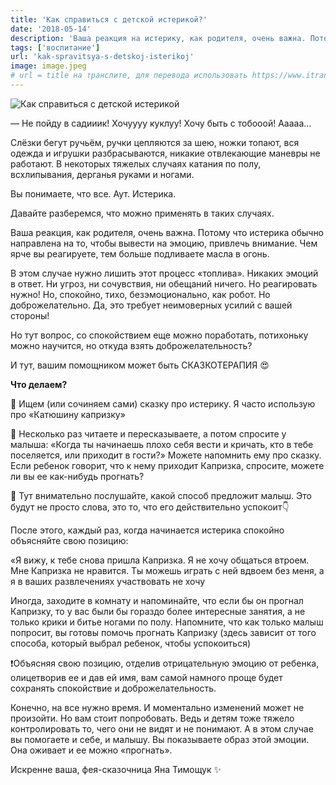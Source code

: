 ```yaml
---
title: 'Как справиться с детской истерикой?'
date: '2018-05-14'
description: 'Ваша реакция на истерику, как родителя, очень важна. Потому что истерика обычно направлена на то, чтобы вывести на эмоцию, привлечь внимание. Чем ярче вы реагируете, тем больше подливаете масла в огонь.'
tags: ['воспитание']
url: 'kak-spravitsya-s-detskoj-isterikoj'
image: image.jpeg
# url = title на транслите, для перевода использовать https://www.itranslit.com/
---
```



![Как справиться с детской истерикой](./image.jpeg)

— Не пойду в садииик! Хочуууу куклуу! Хочу быть с тобооой! Ааааа…

Слёзки бегут ручьём, ручки цепляются за шею, ножки топают, вся одежда и игрушки разбрасываются, никакие отвлекающие маневры не работают. В некоторых тяжелых случаях катания по полу, всхлипывания, дерганья руками и ногами.

Вы понимаете, что все. Аут. Истерика.

Давайте разберемся, что можно применять в таких случаях.

Ваша реакция, как родителя, очень важна. Потому что истерика обычно направлена на то, чтобы вывести на эмоцию, привлечь внимание. Чем ярче вы реагируете, тем больше подливаете масла в огонь.

В этом случае нужно лишить этот процесс «топлива». Никаких эмоций в ответ. Ни угроз, ни сочувствия, ни обещаний ничего. Но реагировать нужно! Но, спокойно, тихо, безэмоционально, как робот. Но доброжелательно. Да, это требует неимоверных усилий с вашей стороны!

Но тут вопрос, со спокойствием еще можно поработать, потихоньку можно научится, но откуда взять доброжелательность?

И тут, вашим помощником может быть СКАЗКОТЕРАПИЯ 😍

**Что делаем?**

🔹 Ищем (или сочиняем сами) сказку про истерику. Я часто использую про <PostLink to="skazka-pro-katyushinu-kaprizku">«Катюшину капризку»</PostLink>

🔹 Несколько раз читаете и пересказываете, а потом спросите у малыша: «Когда ты начинаешь плохо себя вести и кричать, кто в тебе поселяется, или приходит в гости?» Можете напомнить ему про сказку. Если ребенок говорит, что к нему приходит Капризка, спросите, можете ли вы ее как-нибудь прогнать?

🔹 Тут внимательно послушайте, какой способ предложит малыш. Это будут не просто слова, это то, что его действительно успокоит👇

После этого, каждый раз, когда начинается истерика спокойно объясняйте свою позицию:

«Я вижу, к тебе снова пришла Капризка. Я не хочу общаться втроем. Мне Капризка не нравится. Ты можешь играть с ней вдвоем без меня, а я в ваших развлечениях участвовать не хочу

Иногда, заходите в комнату и напоминайте, что если бы он прогнал Капризку, то у вас были бы гораздо более интересные занятия, а не только крики и битье ногами по полу. Напомните, что как только малыш попросит, вы готовы помочь прогнать Капризку (здесь зависит от того способа, который выбрал ребенок, чтобы успокоиться)

❗Объясняя свою позицию, отделив отрицательную эмоцию от ребенка, олицетворив ее и дав ей имя, вам самой намного проще будет сохранять спокойствие и доброжелательность.

Конечно, на все нужно время. И моментально изменений может не произойти. Но вам стоит попробовать. Ведь и детям тоже тяжело контролировать то, чего они не видят и не понимают. А в этом случае вы помогаете и себе, и малышу. Вы показываете образ этой эмоции. Она оживает и ее можно «прогнать». ⠀

Искренне ваша, фея-сказочница Яна Тимощук ✨
